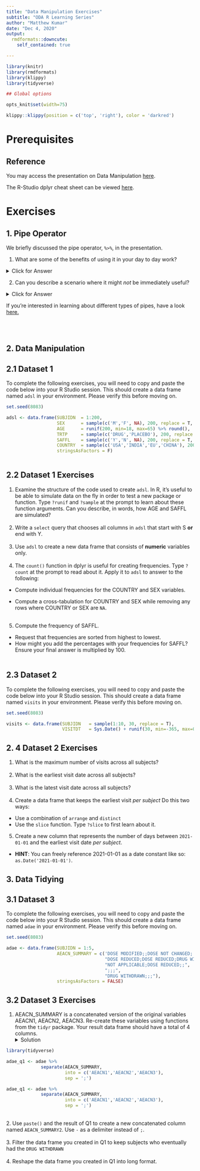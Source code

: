 ```yaml
---
title: "Data Manipulation Exercises"
subtitle: "ODA R Learning Series"
author: "Matthew Kumar"
date: "Dec 4, 2020"
output:
  rmdformats::downcute:
    self_contained: true

---
```



```r
library(knitr)
library(rmdformats)
library(klippy)
library(tidyverse)

## Global options

opts_knit$set(width=75)
```
```r
klippy::klippy(position = c('top', 'right'), color = 'darkred')
```

# Prerequisites

## Reference

You may access the presentation on Data Manipulation [here](https://r4oda.netlify.app/). 

The R-Studio dplyr cheat sheet can be viewed [here](https://github.com/rstudio/cheatsheets/raw/master/data-transformation.pdf). 


# Exercises

## 1. Pipe Operator

We briefly discussed the pipe operator, `%>%`,  in the presentation. 

1. What are some of the benefits of using it in your day to day work? 

<details>
<summary>Click for Answer</summary>
- Write code in a series of natural, ordered steps
- Easy to digest and reason about others code
- Neat and compact (opinion)
</details> 

2. Can you describe a scenario where it might *not* be immediately useful?

<details>
  <summary>Click for Answer</summary>
 - If you're workflow is non-linear (i.e. multi directional). 
</details> 

If you're interested in learning about different types of pipes, have a look [here.](https://cran.r-project.org/web/packages/magrittr/vignettes/magrittr.html)

<br>
<br>

## 2. Data Manipulation

## 2.1 Dataset 1

To complete the following exercises, you will need to copy and paste the code below into your R Studio session. This should create a data frame named `adsl` in your environment. Please verify this before moving on.

```r
set.seed(8083)

adsl <- data.frame(SUBJIDN  = 1:200,
                   SEX      = sample(c('M','F', NA), 200, replace = T, prob = c(.8,.15,.05)),
                   AGE      = runif(200, min=18, max=65) %>% round(),
                   TRTP     = sample(c('DRUG','PLACEBO'), 200, replace = T),
                   SAFFL    = sample(c('Y','N', NA), 200, replace = T, prob = c(.9,.07,.03)),
                   COUNTRY  = sample(c('USA','INDIA','EU','CHINA'), 200, replace = T),
                   stringsAsFactors = F)
                   
```

## 2.2 Dataset 1 Exercises

1. Examine the structure of the code used to create `adsl`. In R, it's useful to be able to simulate data on the fly in order to test a new package or function. Type `?runif` and `?sample` at the prompt to learn about these function arguments. Can you describe, in words, how AGE and SAFFL are simulated?
<br>
<br>
2. Write a `select` query that chooses all columns in `adsl` that start with S **or** end with Y.
<br>
<br>
3. Use `adsl` to create a new data frame that consists of **numeric** variables only.
<br>
<br>
4. The `count()` function in dplyr is useful for creating frequencies. Type `?count` at the prompt to read about it. Apply it to `adsl` to answer to the following:

- Compute individual frequencies for the COUNTRY and SEX variables.

- Compute a cross-tabulation for COUNTRY and SEX while removing any rows where COUNTRY or SEX are `NA`. 
<br>
<br>
5. Compute the frequency of SAFFL.
- Request that frequencies are sorted from highest to lowest.
<br>
- How might you add the percentages with your frequencies for SAFFL? Ensure your final answer is multiplied by 100.
<br> 
<br>

## 2.3 Dataset 2 

To complete the following exercises, you will need to copy and paste the code below into your R Studio session. This should create a data frame named `visits` in your environment. Please verify this before moving on.

```r
set.seed(8083)

visits <- data.frame(SUBJIDN   = sample(1:10, 30, replace = T),
                     VISITDT   = Sys.Date() + runif(30, min=-365, max=0))

```

## 2. 4 Dataset 2 Exercises

1. What is the maximum number of visits across all subjects?
<br>
<br>
2. What is the earliest visit date across all subjects?
<br>
<br>
3. What is the latest visit date across all subjects?
<br>
<br>
4. Create a data frame that keeps the earliest visit *per subject* Do this two ways:
<br>
- Use a combination of `arrange` and `distinct`
<br>
- Use the `slice` function. Type `?slice` to first learn about it.
<br>
5. Create a new column that represents the number of days between `2021-01-01` and the earliest visit date *per subject*.
- **HINT**: You can freely reference 2021-01-01 as a date constant like so: `as.Date('2021-01-01')`. 

## 3. Data Tidying

## 3.1 Dataset 3

To complete the following exercises, you will need to copy and paste the code below into your R Studio session. This should create a data frame named `adae` in your environment. Please verify this before moving on.

```r
set.seed(8083)

adae <- data.frame(SUBJIDN = 1:5,
                   AEACN_SUMMARY = c('DOSE MODIFIED;;DOSE NOT CHANGED;',
                                     "DOSE REDUCED;DOSE REDUCED;DRUG WITHDRAWN;",
                                     "NOT APPLICABLE;DOSE REDUCED;;",
                                     ";;;",
                                     "DRUG WITHDRAWN;;;"),
                   stringsAsFactors = FALSE)
```

## 3.2 Dataset 3 Exercises
1. AEACN_SUMMARY is a concatenated version of the original variables AEACN1, AEACN2, AEACN3. Re-create these variables using functions from the `tidyr` package. Your result data frame should have a total of 4 columns.
<br>
<details>
  <summary>Solution</summary>
```r
library(tidyverse)

adae_q1 <- adae %>%
             separate(AEACN_SUMMARY,
                      into = c('AEACN1','AEACN2','AEACN3'),
                      sep = ';')
```

```r
adae_q1 <- adae %>%
             separate(AEACN_SUMMARY,
                      into = c('AEACN1','AEACN2','AEACN3'),
                      sep = ';')
```
</details> 
<br>
2. Use `paste()` and the result of Q1 to create a new concatenated column named `AEACN_SUMMARY2`. Use `-` as a delimiter instead of `;`.
<br>
<br>
3. Filter the data frame you created in Q1 to keep subjects who eventually had the `DRUG WITHDRAWN` 
<br>
<br>
4. Reshape the data frame you created in Q1 into long format.


